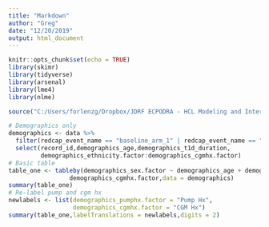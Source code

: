 ```yaml
---
title: "Markdown"
author: "Greg"
date: "12/20/2019"
output: html_document
---
```


```r
knitr::opts_chunk$set(echo = TRUE)
library(skimr)
library(tidyverse)
library(arsenal)
library(lme4)
library(nlme)
```

```r
source("C:/Users/forlenzg/Dropbox/JDRF ECPODRA - HCL Modeling and Interventions/Study Analysis Fall 2019 (Pyle and Vigers)/AdvancedClosedLoopCl_R_2019-12-12_1535.r")
```

```r
# Demographics only
demographics <- data %>%
  filter(redcap_event_name == "baseline_arm_1" | redcap_event_name == "baseline_arm_2") %>%
  select(record_id,demographics_age,demographics_t1d_duration,
         demographics_ethnicity.factor:demographics_cgmhx.factor)
# Basic table
table_one <- tableby(demographics_sex.factor ~ demographics_age + demographics_pumphx.factor + 
                 demographics_cgmhx.factor,data = demographics)
summary(table_one)
# Re-label pump and cgm hx
newlabels <- list(demographics_pumphx.factor = "Pump Hx",
                  demographics_cgmhx.factor = "CGM Hx")
summary(table_one,labelTranslations = newlabels,digits = 2)
```